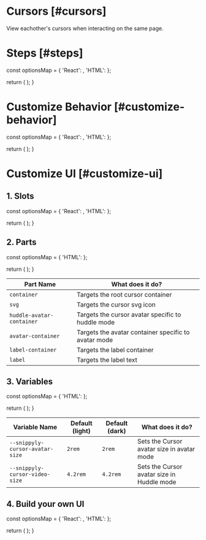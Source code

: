 
# Cursors [#cursors]

<Subheading>View eachother's cursors when interacting on the same page.</Subheading>
<CursorDemo />

# Steps [#steps]

  const optionsMap = {
    'React': <ReactCursorOverview sectionId="steps" />,
    'HTML': <HTMLCursorOverview sectionId="steps" />
  };

  return (
    <StepTabs optionsMap={optionsMap} />
  );
}

<CursorSteps />

# Customize Behavior [#customize-behavior]

  const optionsMap = {
    'React': <ReactCursorCustom sectionId="customize-behavior" />,
    'HTML': <HTMLCursorCustom sectionId="customize-behavior" />
  };

  return (
    <StepTabs optionsMap={optionsMap} />
  );
}

<CursorCustomizeBehavior />

# Customize UI [#customize-ui]

## 1. Slots

  const optionsMap = {
    'React': <ReactCursorSlot sectionId="customize-ui" />,
    'HTML': <HTMLCursorSlot sectionId="customize-ui" />
  };

  return (
    <StepTabs optionsMap={optionsMap} />
  );
}

<CursorSlotSteps />

## 2. Parts

  const optionsMap = {
    'HTML': <CursorParts sectionId="customize-ui" />
  };

  return (
    <StepTabs optionsMap={optionsMap} />
  );
}

<CursorCSSParts />

| Part Name | What does it do? |
| --------- | ---------------- |
| `container` | Targets the root cursor container |
| `svg` | Targets the cursor svg icon |
| `huddle-avatar-container` | Targets the cursor avatar specific to huddle mode |
| `avatar-container` | Targets the avatar container specific to avatar mode |
| `label-container` | Targets the label container |
| `label` | Targets the label text |

## 3. Variables

  const optionsMap = {
    'HTML': <CursorVariables sectionId="customize-ui" />
  };

  return (
    <StepTabs optionsMap={optionsMap} />
  );
}

<CursorCSSVariables />

| Variable Name | Default (light) | Default (dark) | What does it do? |
| ------------- | --------------------- | -------------------- | ---------------- |
| `--snippyly-cursor-avatar-size` | `2rem` | `2rem` | Sets the Cursor avatar size in avatar mode |
| `--snippyly-cursor-video-size` | `4.2rem` | `4.2rem` | Sets the Cursor avatar size in Huddle mode |

## 4. Build your own UI

  const optionsMap = {
    'React': <ReactCursorData sectionId="customize-ui" />,
    'HTML': <HTMLCursorData sectionId="customize-ui" />
  };

  return (
    <StepTabs optionsMap={optionsMap} />
  );
}

<CursorDataSteps />